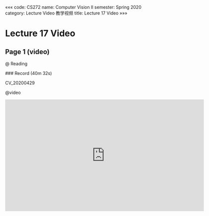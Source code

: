 «««
code: CS272
name: Computer Vision II
semester: Spring 2020
category: Lecture Video 教学视频
title: Lecture 17 Video
»»»

# Lecture 17 Video

## Page 1 (video)

@ Reading

<div class="markdown-body">
### Record (40m 32s)

CV_20200429
</div>

@video

<iframe src="https://sbbrisk.com/e/lxr7sg4qlpy2.html" frameborder=0 marginwidth=0 marginheight=0 scrolling=no width=640 height=360 allowfullscreen></iframe>
